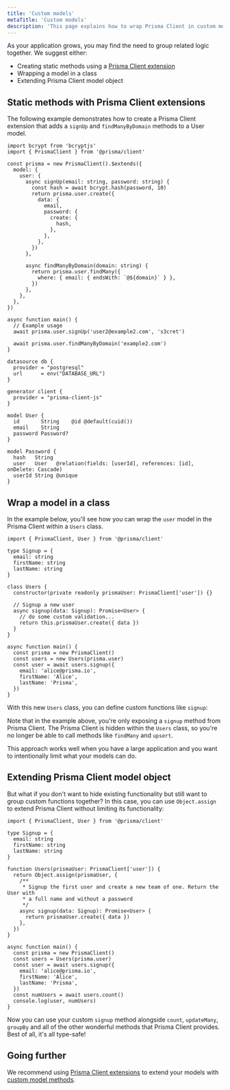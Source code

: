 ```yaml
---
title: 'Custom models'
metaTitle: 'Custom models'
description: 'This page explains how to wrap Prisma Client in custom models'
---
```

<head>
    <title>{frontMatter.metaTitle}</title>
</head>

<TopBlock>

As your application grows, you may find the need to group related logic together. We suggest either:

- Creating static methods using a [Prisma Client extension](/orm/prisma-client/client-extensions)
- Wrapping a model in a class
- Extending Prisma Client model object

</TopBlock>

## Static methods with Prisma Client extensions

The following example demonstrates how to create a Prisma Client extension that adds a `signUp` and `findManyByDomain` methods to a User model.

<TabbedContent code>

<TabItem value="Prisma Client extension">

```tsx
import bcrypt from 'bcryptjs'
import { PrismaClient } from '@prisma/client'

const prisma = new PrismaClient().$extends({
  model: {
    user: {
      async signUp(email: string, password: string) {
        const hash = await bcrypt.hash(password, 10)
        return prisma.user.create({
          data: {
            email,
            password: {
              create: {
                hash,
              },
            },
          },
        })
      },

      async findManyByDomain(domain: string) {
        return prisma.user.findMany({
          where: { email: { endsWith: `@${domain}` } },
        })
      },
    },
  },
})

async function main() {
  // Example usage
  await prisma.user.signUp('user2@example2.com', 's3cret')

  await prisma.user.findManyByDomain('example2.com')
}
```

</TabItem>

<TabItem value="Prisma schema">

```prisma file="prisma/schema.prisma" copy 
datasource db {
  provider = "postgresql"
  url      = env("DATABASE_URL")
}

generator client {
  provider = "prisma-client-js"
}

model User {
  id       String    @id @default(cuid())
  email    String
  password Password?
}

model Password {
  hash   String
  user   User   @relation(fields: [userId], references: [id], onDelete: Cascade)
  userId String @unique
}
```

</TabItem>

</TabbedContent>

## Wrap a model in a class

In the example below, you'll see how you can wrap the `user` model in the Prisma Client within a `Users` class.

```tsx
import { PrismaClient, User } from '@prisma/client'

type Signup = {
  email: string
  firstName: string
  lastName: string
}

class Users {
  constructor(private readonly prismaUser: PrismaClient['user']) {}

  // Signup a new user
  async signup(data: Signup): Promise<User> {
    // do some custom validation...
    return this.prismaUser.create({ data })
  }
}

async function main() {
  const prisma = new PrismaClient()
  const users = new Users(prisma.user)
  const user = await users.signup({
    email: 'alice@prisma.io',
    firstName: 'Alice',
    lastName: 'Prisma',
  })
}
```

With this new `Users` class, you can define custom functions like `signup`:

Note that in the example above, you're only exposing a `signup` method from Prisma Client. The Prisma Client is hidden within the `Users` class, so you're no longer be able to call methods like `findMany` and `upsert`.

This approach works well when you have a large application and you want to intentionally limit what your models can do.

## Extending Prisma Client model object

But what if you don't want to hide existing functionality but still want to group custom functions together? In this case, you can use `Object.assign` to extend Prisma Client without limiting its functionality:

```tsx
import { PrismaClient, User } from '@prisma/client'

type Signup = {
  email: string
  firstName: string
  lastName: string
}

function Users(prismaUser: PrismaClient['user']) {
  return Object.assign(prismaUser, {
    /**
     * Signup the first user and create a new team of one. Return the User with
     * a full name and without a password
     */
    async signup(data: Signup): Promise<User> {
      return prismaUser.create({ data })
    },
  })
}

async function main() {
  const prisma = new PrismaClient()
  const users = Users(prisma.user)
  const user = await users.signup({
    email: 'alice@prisma.io',
    firstName: 'Alice',
    lastName: 'Prisma',
  })
  const numUsers = await users.count()
  console.log(user, numUsers)
}
```

Now you can use your custom `signup` method alongside `count`, `updateMany`, `groupBy` and all of the other wonderful methods that Prisma Client provides. Best of all, it's all type-safe!

## Going further

We recommend using [Prisma Client extensions](/orm/prisma-client/client-extensions) to extend your models with [custom model methods](https://github.com/prisma/prisma-client-extensions/tree/main/instance-methods).
